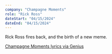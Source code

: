 ```yaml
---
company: "Champagne Moments"
role: "Rick Ross"
dateStart: "04/15/2024"
dateEnd: "04/15/2024"
---
```



Rick Ross fires back, and the birth of a new meme.

<YouTube id="https://www.youtube.com/watch?v=4fn7c1s7J5s" />

[Champagne Moments lyrics via Genius](https://genius.com/Rick-ross-champagne-moments-lyrics)